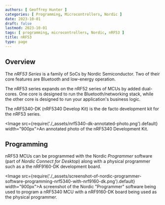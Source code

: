 ```yaml
---
authors: [ Geoffrey Hunter ]
categories: [ Programming, Microcontrollers, Nordic ]
date: 2023-10-01
draft: false
lastmod: 2023-10-01
tags: [ programming, microcontrollers, Nordic, nRF53 ]
title: nRF53
type: page
---
```


## Overview

The _nRF53 Series_ is a family of SoCs by Nordic Semiconductor. Two of their core features are Bluetooth and low-energy operation.

The nRF53 series expands on the nRF52 series of MCUs by added dual-cores. One core is designed to run the Bluetooth/networking stack, while the other core is designed to run your application's business logic.

The nRF5340-DK (nRF5340 Develop Kit) is the de facto development kit for the nRF53 series. 

<Image src={require('./_assets/nrf5340-dk-annotated-photo.png').default} width="900px">An annotated photo of the nRF5340 Development Kit.</Image>

## Programming

nRF53 MCUs can be programmed with the Nordic _Programmer_ software (part of _Nordic Connect for Desktop_) along with a physical programmer such as a the nRF9160-DK development board.

<Image src={require('./_assets/screenshot-of-nordic-programmer-software-programming-nrf5340-with-nrf9160-dk.png').default} width="900px">A screenshot of the Nordic \"Programmer\" software being used to program a nRF5340 MCU with a nRF9160-DK board being used as the physical programmer.</Image>
